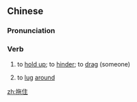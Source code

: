 ==Chinese==
{{zh-forms}}

===Pronunciation===
{{zh-pron
|m=tuōzhù
|c=to1 zyu6
|cat=v
}}

===Verb===
{{zh-verb}}

# to [[hold up]]; to [[hinder]]; to [[drag]] (someone)
# {{lb|zh|Cantonese}} to [[lug]] [[around]] {{attention|zh|please check}}

[[zh:拖住]]